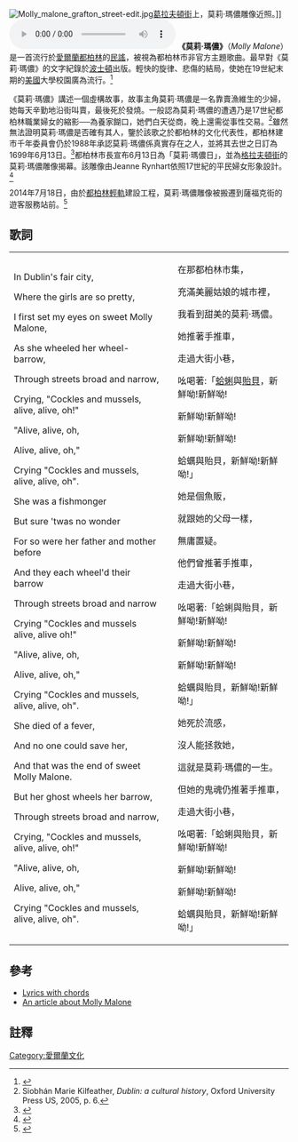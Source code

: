 {{noteTA
|T=zh-hant:莫莉·瑪儂;zh-hans:茉莉·夢露;
|1=zh-hant:莫莉·瑪儂;zh-hans:茉莉·夢露;
|2=zh-hans:格拉夫顿;zh-tw:葛拉夫頓;zh-hant:格拉夫頓;
}}
[[File:Molly_malone_grafton_street-edit.jpg|thumb]][[格拉夫顿街|葛拉夫頓街]]上，莫莉·瑪儂雕像近照。]]
[[File:Cockles_and_Mussels_-_Celtic_Aire_-_United_States_Air_Force_Band.mp3|right]]
'''《莫莉·瑪儂》'''（''Molly Malone''）是一首流行於[[愛爾蘭|愛爾蘭]][[都柏林|都柏林]]的[[民間音樂|民謠]]，被視為都柏林市非官方主題歌曲。最早對《莫莉·瑪儂》的文字紀錄於[[波士頓|波士頓]]出版。輕快的旋律、悲傷的結局，使她在19世紀末期的[[美國|美國]]大學校園廣為流行。<ref>{{Cite web|url=http://archive.org/details/studentssongscom00hill|title=Student's songs : comprising the newest and most popular college songs as now sung at Harvard, Yale, Columbia ... Union, etc.|first=William H. (William Henry)|last=Hills|date=7 March 1884|publisher=Cambridge, Mass. : M. King|via=Internet Archive}}</ref>

《莫莉·瑪儂》講述一個虛構故事，故事主角莫莉·瑪儂是一名靠賣漁維生的少婦，她每天辛勤地沿街叫賣，最後死於發燒。一般認為莫莉·瑪儂的遭遇乃是17世紀都柏林職業婦女的縮影──為養家餬口，她們白天從商，晚上還需從事性交易。<ref name = "kil">Siobhán Marie Kilfeather, ''Dublin: a cultural history'', Oxford University Press US, 2005, p. 6.</ref>雖然無法證明莫莉·瑪儂是否確有其人，鑒於該歌之於都柏林的文化代表性，都柏林建市千年委員會仍於1988年承認莫莉·瑪儂係真實存在之人，並將其去世之日訂為1699年6月13日。<ref name = "eire">{{Cite web|url=http://homepage.eircom.net/~seanjmurphy/irhismys/molly.htm|title=Irish Historical Mysteries: Molly Malone|website=homepage.eircom.net|access-date=2013-09-28|archive-date=2011-01-29|archive-url=https://www.webcitation.org/5w6fB5Rur?url=http://homepage.eircom.net/~seanjmurphy/irhismys/molly.htm|dead-url=no}}</ref>都柏林市長{{tsl|en|Ben Briscoe|本·布里斯科|-{zh-cn:本·布里斯科;zh-tw:班·布里斯科;zh-hk:賓·布里斯科;}-}}宣布6月13日為「莫莉·瑪儂日」，並為[[格拉夫頓街|格拉夫頓街]]的莫莉·瑪儂雕像揭幕。該雕像由Jeanne Rynhart依照17世紀的平民婦女形象設計。<ref name = "eire">{{Cite web|url=http://homepage.eircom.net/~seanjmurphy/irhismys/molly.htm|title=Irish Historical Mysteries: Molly Malone|website=homepage.eircom.net}}</ref>

2014年7月18日，由於[[都柏林輕軌|都柏林輕軌]]建設工程，莫莉·瑪儂雕像被搬遷到薩福克街的遊客服務站前。<ref>{{cite news| url=https://www.irishtimes.com/news/social-affairs/molly-malone-statue-wheeled-away-to-make-way-for-luas-1.1780090| title=Molly Malone statue wheeled away to make way for Luas| date=1 May 2014| work=The Irish Times| author=Flaherty, Rachel| accessdate=2020-10-05| archive-date=2020-11-12| archive-url=https://web.archive.org/web/20201112004851/https://www.irishtimes.com/news/social-affairs/molly-malone-statue-wheeled-away-to-make-way-for-luas-1.1780090| dead-url=no}}</ref>

==歌詞==
{|

|In Dublin's fair city,

Where the girls are so pretty,

I first set my eyes on sweet Molly Malone,

As she wheeled her wheel-barrow,

Through streets broad and narrow,

Crying, "Cockles and mussels, alive, alive, oh!"

"Alive, alive, oh,

Alive, alive, oh,"

Crying "Cockles and mussels, alive, alive, oh".

She was a fishmonger

But sure 'twas no wonder

For so were her father and mother before

And they each wheel'd their barrow

Through streets broad and narrow

Crying "Cockles and mussels alive, alive oh!"

"Alive, alive, oh,

Alive, alive, oh,"

Crying "Cockles and mussels, alive, alive, oh".

She died of a fever,

And no one could save her,

And that was the end of sweet Molly Malone.

But her ghost wheels her barrow,

Through streets broad and narrow,

Crying, "Cockles and mussels, alive, alive, oh!"

"Alive, alive, oh,

Alive, alive, oh,"

Crying "Cockles and mussels, alive, alive, oh".

|

|在那都柏林市集，

充滿美麗姑娘的城市裡，

我看到甜美的莫莉·瑪儂。

她推著手推車，

走過大街小巷，

吆喝著:「[[鳥蛤科|蛤蜊]]與[[無孔貽貝類|貽貝]]，新鮮呦!新鮮呦!

新鮮呦!新鮮呦!

新鮮呦!新鮮呦!

蛤蠣與貽貝，新鮮呦!新鮮呦!」

她是個魚販，

就跟她的父母一樣，

無庸置疑。

他們曾推著手推車，

走過大街小巷，

吆喝著:「蛤蜊與貽貝，新鮮呦!新鮮呦!

新鮮呦!新鮮呦!

新鮮呦!新鮮呦!

蛤蠣與貽貝，新鮮呦!新鮮呦!」

她死於流感，

沒人能拯救她，

這就是莫莉·瑪儂的一生。

但她的鬼魂仍推著手推車，

走過大街小巷，

吆喝著:「蛤蜊與貽貝，新鮮呦!新鮮呦!

新鮮呦!新鮮呦!

新鮮呦!新鮮呦!

蛤蠣與貽貝，新鮮呦!新鮮呦!」
|}

==參考==
{{wikisource|Molly Malone}}
*[http://www.irishpage.com/songs/cockles.htm Lyrics with chords] {{Wayback|url=http://www.irishpage.com/songs/cockles.htm |date=20190525110551 }}
*[http://homepage.eircom.net/~seanjmurphy/irhismys/molly.htm An article about Molly Malone] {{WebCite|url=https://www.webcitation.org/5w6fB5Rur?url=http://homepage.eircom.net/~seanjmurphy/irhismys/molly.htm |date=20110129202501 |dateformat=iso }}


[[Category:愛爾蘭文化|Category:愛爾蘭文化]]
==註釋==